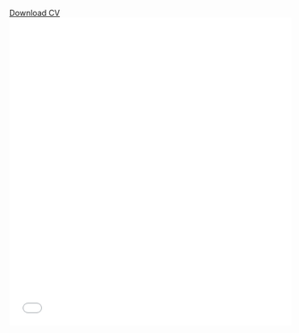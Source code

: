 [Download CV](./docs/LAmador_CV_2025.pdf){target="_blank" rel="noopener"}
\
<embed title="CV" src="docs/LAmador_CV_2025.pdf" width="100%" height="550px" />